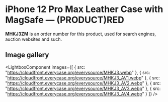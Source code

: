 
# iPhone 12 Pro Max Leather Case with MagSafe — (PRODUCT)RED

<Callout type='info' emoji='👉🏻'>**MHKJ3ZM** is an order number for this product, used for search engines, auction websites and such.</Callout>

## Image gallery

<LightboxComponent
    images={[
      {
        src: "https://cloudfront.everycase.org/everysource/MHKJ3.webp"
      },
      {
        src: "https://cloudfront.everycase.org/everysource/MHKJ3_AV1.webp"
      },
      {
        src: "https://cloudfront.everycase.org/everysource/MHKJ3_AV2.webp"
      },
      {
        src: "https://cloudfront.everycase.org/everysource/MHKJ3_AV3.webp"
      },
      {
        src: "https://cloudfront.everycase.org/everysource/MHKJ3_AV4.webp"
      }
    ]}
  />
